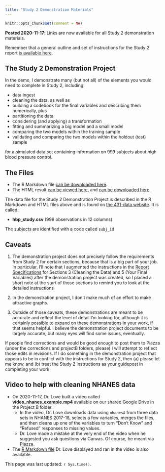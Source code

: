 ```yaml
---
title: "Study 2 Demonstration Materials"
---
```


```r
knitr::opts_chunk$set(comment = NA)
```

**Posted 2020-11-17**: Links are now available for all Study 2 demonstration materials.

Remember that a general outline and set of instructions for the Study 2 report [is available here](your6.html).

## The Study 2 Demonstration Project

In the demo, I demonstrate many (but not all) of the elements you would need to complete in Study 2, including:

- data ingest
- cleaning the data, as well as
- building a codebook for the final variables and describing them numerically, plus
- partitioning the data
- considering (and applying) a transformation
- fitting and summarizing a big model and a small model
- comparing the two models within the training sample
- validating and comparing the two models within the holdout (test) sample

for a simulated data set containing information on 999 subjects about high blood pressure control.

## The Files

- The R Markdown file [can be downloaded here](https://github.com/THOMASELOVE/431-2020/blob/master/projects/projectB/431-projectB-study2-demo.Rmd).
- The HTML result [can be viewed here](https://rpubs.com/TELOVE/projB-study2-demo), and [can be downloaded here](https://github.com/THOMASELOVE/431-2020/blob/master/projects/projectB/431-projectB-study2-demo.html).

The data file for the Study 2 Demonstration Project is described in the R Markdown and HTML files above and is found on [the 431-data website](https://github.com/THOMASELOVE/431-data). It is called:

- **hbp_study.csv** (999 observations in 12 columns)

The subjects are identified with a code called `subj_id` 
 
## Caveats

1. The demonstration project does not precisely follow the requirements from Study 2 for certain sections, because that is a big part of your job. In particular, I'll note that I augmented the instructions in the [Report Specifications](your6.html) for Sections 3 (Cleaning the Data) and 5 (Your Final Variables) after the demonstration project was created, so I placed a short note at the start of those sections to remind you to look at the detailed instructions

2. In the demonstration project, I don't make much of an effort to make attractive graphs.

3. Outside of those caveats, these demonstrations are meant to be accurate and reflect the level of detail I'm looking for, although it is certainly possible to expand on these demonstrations in your work, if that seems helpful. I believe the demonstration project documents to be largely accurate, but many eyes will find some issues, eventually. 

If people find corrections and would be good enough to post them to Piazza (under the corrections and projectB folders, please) I will attempt to reflect those edits in revisions. If I do something in the demonstration project that appears to be in conflict with the instructions for Study 2, then (a) please let me know, and (b) treat the Study 2 instructions as your guidepost in completing your work.

## Video to help with cleaning NHANES data

- On 2020-11-17, Dr. Love built a video called **video_nhanes_example.mp4** available on our shared Google Drive in the Project B folder.
    - In the video, Dr. Love downloads data using `nhanesA` from three data sets in NHANES 2017-18, selects a few variables, merges the files, and then cleans up one of the variables to turn "Don't Know" and "Refused" responses to missing values.
    - Dr. Love made a mistake at the very end of the video when he suggested you ask questions via Canvas. Of course, he meant via [Piazza](https://piazza.com/case/fall2020/pqhs431).
- The [R Markdown file](https://github.com/THOMASELOVE/431-2020/blob/master/projects/projectB/video_nhanes.Rmd) Dr. Love displayed and ran in the video is also available.


This page was last updated: `r Sys.time()`.


